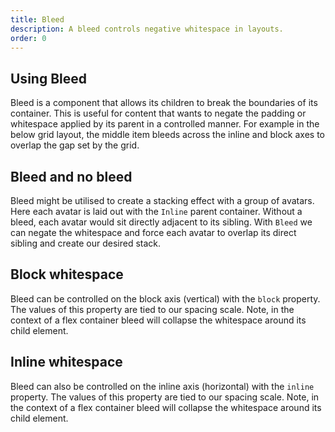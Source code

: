 ```yaml
---
title: Bleed
description: A bleed controls negative whitespace in layouts.
order: 0
---
```




<CodeDocsHeader
	name="@atlaskit/primitives"
	repository="https://bitbucket.org/atlassian/atlassian-frontend-mirror"
	directoryName="primitives"
/>

## Using Bleed

Bleed is a component that allows its children to break the boundaries of its container. This is
useful for content that wants to negate the padding or whitespace applied by its parent in a
controlled manner. For example in the below grid layout, the middle item bleeds across the inline
and block axes to overlap the gap set by the grid.

<Example Component={BleedAll} packageName="@atlaskit/primitives/bleed" />

## Bleed and no bleed

Bleed might be utilised to create a stacking effect with a group of avatars. Here each avatar is
laid out with the `Inline` parent container. Without a bleed, each avatar would sit directly
adjacent to its sibling. With `Bleed` we can negate the whitespace and force each avatar to overlap
its direct sibling and create our desired stack.

<Example Component={BleedDefault} packageName="@atlaskit/primitives/bleed" />

## Block whitespace

Bleed can be controlled on the block axis (vertical) with the `block` property. The values of this
property are tied to our spacing scale. Note, in the context of a flex container bleed will collapse
the whitespace around its child element.

<Example Component={BleedBlock} packageName="@atlaskit/primitives/bleed" />

## Inline whitespace

Bleed can also be controlled on the inline axis (horizontal) with the `inline` property. The values
of this property are tied to our spacing scale. Note, in the context of a flex container bleed will
collapse the whitespace around its child element.

<Example Component={BleedInline} packageName="@atlaskit/primitives/bleed" />
